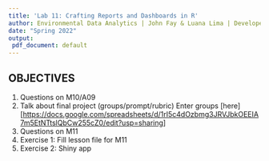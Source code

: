 ```yaml
---
title: 'Lab 11: Crafting Reports and Dashboards in R'
author: Environmental Data Analytics | John Fay & Luana Lima | Developed by Kateri Salk
date: "Spring 2022"
output:
 pdf_document: default
---
```


## OBJECTIVES

1.  Questions on M10/A09
2.  Talk about final project (groups/prompt/rubric) Enter groups [here][<https://docs.google.com/spreadsheets/d/1rI5c4dOzbmg3JRVJbkOEEIA7m5EtNTtslQbCw255cZ0/edit?usp=sharing>]
3.  Questions on M11
4.  Exercise 1: Fill lesson file for M11
5.  Exercise 2: Shiny app

